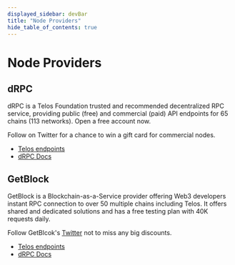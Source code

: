 ```yaml
---
displayed_sidebar: devBar
title: "Node Providers"
hide_table_of_contents: true
---
```


# Node Providers

## dRPC

dRPC is a Telos Foundation trusted and recommended decentralized RPC service, providing public (free) and commercial (paid) API endpoints for 65 chains (113 networks). Open a free account now. 

Follow on Twitter for a chance to win a gift card for commercial nodes. 

- [Telos endpoints](https://drpc.org/chainlist/telos) 
- [dRPC Docs](https://drpc.org/docs)

## GetBlock

GetBlock is a Blockchain-as-a-Service provider offering Web3 developers instant RPC connection to over 50 multiple chains including Telos. It offers shared and dedicated solutions and has a free testing plan with 40K requests daily.

Follow GetBlcok's [Twitter](https://x.com/getblockio) not to miss any big discounts.

- [Telos endpoints](https://getblock.io/nodes/tlos/) 
- [dRPC Docs](https://getblock.io/docs/)
